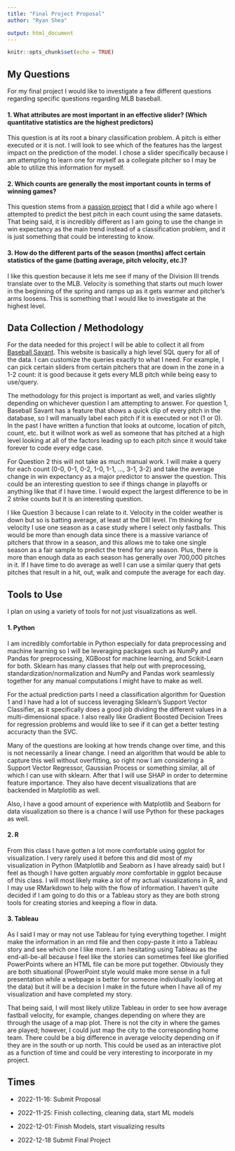 ```yaml
---
title: "Final Project Proposal"
author: "Ryan Shea"

output: html_document
---
```


```r
knitr::opts_chunk$set(echo = TRUE)
```


## My Questions

For my final project I would like to investigate a few different questions regarding specific questions regarding MLB baseball.

#### 1. What attributes are most important in an effective slider? (Which quantitative statistics are the highest predictors)

This question is at its root a binary classification problem. A pitch is either executed or it is not. I will look to see which of the features has the largest impact on the prediction of the model. I chose a slider specifically because I am attempting to learn one for myself as a collegiate pitcher so I may be able to utilize this information for myself.
 
#### 2. Which counts are generally the most important counts in terms of winning games?

This question stems from a [passion project](https://github.com/rshea33/pitch-execution) that I did a while ago where I attempted to predict the best pitch in each count using the same datasets. That being said, it is incredibly different as I am going to use the change in win expectancy as the main trend instead of a classification problem, and it is just something that could be interesting to know.
 
#### 3. How do the different parts of the season (months) affect certain statistics of the game (batting average, pitch velocity, etc.)?

I like this question because it lets me see if many of the Division III trends translate over to the MLB. Velocity is something that starts out much lower in the beginning of the spring and ramps up as it gets warmer and pitcher's arms loosens. This is something that I would like to investigate at the highest level.

## Data Collection / Methodology

For the data needed for this project I will be able to collect it all from [Baseball Savant](https://baseballsavant.mlb.com/statcast_search). This website is basically a high level SQL query for all of the data. I can customize the queries exactly to what I need. For example, I can pick certain sliders from certain pitchers that are down in the zone in a 1-2 count: it is good because it gets every MLB pitch while being easy to use/query.

The methodology for this project is important as well, and varies slightly depending on whichever question I am attempting to answer. For question 1, Baseball Savant has a feature that shows a quick clip of every pitch in the database, so I will manually label each pitch if it is executed or not (1 or 0). In the past I have written a function that looks at outcome, location of pitch, count, etc. but it willnot work as well as someone that has pitched at a high level looking at all of the factors leading up to each pitch since it would take forever to code every edge case.

For Question 2 this will not take as much manual work. I will make a query for each count (0-0, 0-1, 0-2, 1-0, 1-1, ..., 3-1, 3-2) and take the average change in win expectancy as a major predictor to answer the question. This could be an interesting question to see if things change in playoffs or anything like that if I have time. I would expect the largest difference to be in 2 strike counts but it is an interesting question.

I like Question 3 because I can relate to it. Velocity in the colder weather is down but so is batting average, at least at the DIII level. I'm thinking for velocity I use one season as a case study where I select only fastballs. This would be more than enough data since there is a massive variance of pitchers that throw in a season, and this allows me to take one single season as a fair sample to predict the trend for any season. Plus, there is more than enough data as each season has generally over 700,000 pitches in it. If I have time to do average as well I can use a similar query that gets pitches that result in a hit, out, walk and compute the average for each day.

## Tools to Use

I plan on using a variety of tools for not just visualizations as well.

#### 1. Python

I am incredibly comfortable in Python especially for data preprocessing and machine learning so I will be leveraging packages such as NumPy and Pandas for preprocessing, XGBoost for machine learning, and Scikit-Learn for both. Sklearn has many classes that help out with preprocessing, standardization/normalization and NumPy and Pandas work seamlessly together for any manual computations I might have to make as well.

For the actual prediction parts I need a classification algorithm for Question 1 and I have had a lot of success leveraging Sklearn's Support Vector Classifier, as it specifically does a good job dividing the different values in a multi-dimensional space. I also really like Gradient Boosted Decision Trees for regression problems and would like to see if it can get a better testing accuracty than the SVC.

Many of the questions are looking at how trends change over time, and this is not necessarily a linear change. I need an algorithm that would be able to capture this well without overfitting, so right now I am considering a Support Vector Regressor, Gaussian Process or something similar, all of which I can use with sklearn. After that I will use SHAP in order to determine feature importance. They also have decent visualizations that are backended in Matplotlib as well.

Also, I have a good amount of experience with Matplotlib and Seaborn for data visualization so there is a chance I will use Python for these packages as well.

#### 2. R

From this class I have gotten a lot more comfortable using ggplot for visualization. I very rarely used it before this and did most of my visualization in Python (Matplotlib and Seaborn as I have already said) but I feel as though I have gotten arguably *more* comfortable in ggplot because of this class. I will most likely make a lot of my actual visualizations in R, and I may use RMarkdown to help with the flow of information. I haven't quite decided if I am going to do this or a Tableau story as they are both strong tools for creating stories and keeping a flow in data.

#### 3. Tableau

As I said I may or may not use Tableau for tying everything together. I might make the information in an rmd file and then copy-paste it into a Tableau story and see which one I like more. I am hesitating using Tableau as the end-all-be-all because I feel like the stories can sometimes feel like glorified PowerPoints where an HTML file can be more put together. Obviously they are both situational (PowerPoint style would make more sense in a full presentation while a webpage is better for someone individually looking at the data) but it will be a decision I make in the future when I have all of my visualization and have completed my story.

That being said, I will most likely utilize Tableau in order to see how average fastball velocity, for example, changes depending on where they are through the usage of a map plot. There is not the city in where the games are played; however, I could just map the city to the corresponding home team. There could be a big difference in average velocity depending on if they are in the south or up north. This could be used as an interactive plot as a function of time and could be very interesting to incorporate in my project.

## Times

- 2022-11-16: Submit Proposal

- 2022-11-25: Finish collecting, cleaning data, start ML models

- 2022-12-01: Finish Models, start visualizing results

- 2022-12-18 Submit Final Project





